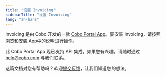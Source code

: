 ```yaml
---
title: "设置 Invoicing"
sidebarTitle: "设置 Invoicing"
lang: "zh-hans"
---
```

Invoicing 是由 Cobo 开发的一款 [Cobo Portal App](/cn/portal/portal-apps/introduction)。要安装 Invoicing，请按照[浏览和安装 App](/cn/portal/portal-apps/browse-and-install)中的说明进行操作。

<Note>此 Cobo Portal App 现已支持 API 集成。如果您有兴趣，请随时通过 [help@cobo.com](mailto:help@cobo.com) 与我们联系。</Note>

<Tip>这篇文档对您有帮助吗？欢迎[提交反馈](https://forms.zohopublic.com/cobo/form/DocumentFeedbackForm/formperma/QvLOhxJv1_JMsJ-1dleZ8Itb_7rzN-LtgvsDdxosoVI?referrername=manuals)，让我们知道您的想法。</Tip>